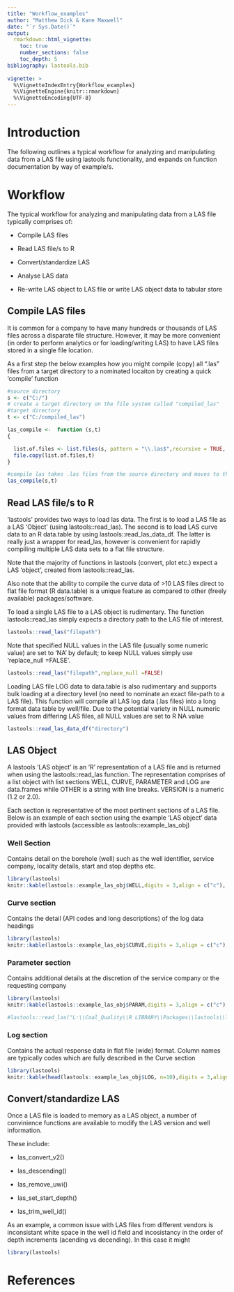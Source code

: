 ```yaml
---
title: "Workflow_examples"
author: "Matthew Dick & Kane Maxwell"
date: "`r Sys.Date()`"
output: 
  rmarkdown::html_vignette:
    toc: true
    number_sections: false
    toc_depth: 5
bibliography: lastools.bib
  
vignette: >
  %\VignetteIndexEntry{Workflow_examples}
  %\VignetteEngine{knitr::rmarkdown}
  %\VignetteEncoding{UTF-8}
---
```


# Introduction 

The following outlines a typical workflow for analyzing and manipulating data from a LAS file using lastools functionality, and expands on function documentation by way of example/s.


# Workflow

The typical workflow for analyzing and manipulating data from a LAS file typically comprises of:

* Compile LAS files

* Read LAS file/s to R

* Convert/standardize LAS

* Analyse LAS data

* Re-write LAS object to LAS file or write LAS object data to tabular store   

## Compile LAS files

It is common for a company to have many hundreds or thousands of LAS files across a disparate file structure. However, it may be more convenient (in order to perform analytics or for loading/writing LAS) to have LAS files stored in a single file location. 

As a first step the below examples how you might compile (copy) all ".las" files from a target directory to a nominated locaiton by creating a quick 'compile' function

```r
#source directory
s <- c("C:/")
# create a target directory on the file system called "compiled_las"
#target directory
t <- c("C:/compiled_las")

las_compile <-  function (s,t)
{

  list.of.files <- list.files(s, pattern = "\\.las$",recursive = TRUE, full.names = T)
  file.copy(list.of.files,t)
}

#compile las takes .las files from the source directory and moves to the target directory
las_compile(s,t)


```


## Read LAS file/s to R

'lastools' provides two ways to load las data. The first is to load a LAS file as a LAS 'Object' (using lastools::read_las). The second is to load LAS curve data to an R data.table by using lastools::read_las_data_df. The latter is really just a wrapper for read_las, however is convenient for rapidly compiling multiple LAS data sets to a flat file structure.

Note that the majority of functions in lastools (convert, plot etc.) expect a LAS 'object', created from lastools::read_las.

Also note that the ability to compile the curve data of >10 LAS files direct to flat file format (R data.table) is a unique feature as compared to other (freely available) packages/software.  

To load a single LAS file to a LAS object is rudimentary. The function lastools::read_las simply expects a directory path to the LAS file of interest.

```r
lastools::read_las("filepath")
```

Note that specified NULL values in the LAS file (usually some numeric value) are set to 'NA' by default; to keep NULL values simply use 'replace_null =FALSE'.

```r
lastools::read_las("filepath",replace_null =FALSE)
```

Loading LAS file LOG data to data.table is also rudimentary and supports bulk loading at a directory level (no need to nominate an exact file-path to a LAS file). This function will compile all LAS log data (.las files) into a long format data table by well/file. Due to the potential variety in NULL numeric values from differing LAS files, all NULL values are set to R NA value

```r
lastools::read_las_data_df("directory")
```

## LAS Object

A lastools 'LAS object' is an 'R' representation of a LAS file and is returned when using the lastools::read_las function. The representation comprises of a list object with list sections  WELL, CURVE, PARAMETER and LOG are data.frames while OTHER is a string with line breaks. VERSION is a numeric (1.2 or 2.0).

Each section is representative of the most pertinent sections of a LAS file. Below is an example of each section using the example 'LAS object' data provided with lastools (accessible as lastools::example_las_obj)

### Well Section

Contains detail on the borehole (well) such as the well identifier, service company, locality details, start and stop depths etc.

```r

library(lastools)
knitr::kable(lastools::example_las_obj$WELL,digits = 3,align = c("c"), caption = "lastools::example_las_obj$WELL")

```


### Curve section

Contains the detail (API codes and long descriptions) of the log data headings 

```r

library(lastools)
knitr::kable(lastools::example_las_obj$CURVE,digits = 3,align = c("c"), caption = "lastools::example_las_obj$CURVE")

```

### Parameter section

Contains additional details at the discretion of the service company or the requesting company

```r

library(lastools)
knitr::kable(lastools::example_las_obj$PARAM,digits = 3,align = c("c"), caption = "lastools::example_las_obj$PARAM")

#lastools::read_las("L:\\Coal_Quality\\R LIBRARY\\Packages\\lastools\\las_files\\PMI2279.las")

```


### Log section

Contains the actual response data in flat file (wide) format. Column names are typically codes which are fully described in the Curve section

```r

library(lastools)
knitr::kable(head(lastools::example_las_obj$LOG, n=10),digits = 3,align = c("c"), caption = "lastools::example_las_obj$LOG")


```


## Convert/standardize LAS

Once a LAS file is loaded to memory as a LAS object, a number of convinience functions are available to modify the LAS version and well information.

These include:

* las_convert_v2()

* las_descending()

* las_remove_uwi()

* las_set_start_depth()

* las_trim_well_id()

As an example, a common issue with LAS files from different vendors is inconsistant white space in the well id field and incosistancy in the order of depth increments (acending vs decending). In this case it might  

```r
library(lastools)

```


  
# References



